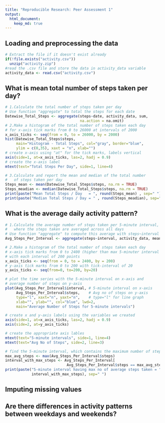 ```yaml
---
title: "Reproducible Research: Peer Assessment 1"
output: 
  html_document:
    keep_md: true
---
```



## Loading and preprocessing the data
```r
# Extract the file if it doesn't exist already
if(!file.exists("activity.csv"))
  unzip("activity.zip")
#read the .csv file and store the data in activity_data variable
activity_data <- read.csv("activity.csv")
```


## What is mean total number of steps taken per day?
```r
# 1.Calculate the total number of steps taken per day
# Use function "aggregate" to total the steps for each date
Datewise_Total_Steps <- aggregate(steps~date, activity_data, sum, 
                                  na.action = na.omit)
# 2.Make a histogram of the total number of steps taken each day
# for x-axis tick marks from 0 to 26000 at intervals of 2000
x_axis_ticks <- seq(from = 0, to = 26000, by = 2000)
hist(Datewise_Total_Steps$steps,
     main="Histogram - Total Steps", col="gray", border="blue",
     ylim = c(0,35), xaxt = "n", xlab="")
# create x-axis using "at" for the tick marks, labels vertical
axis(side=1, at=x_axis_ticks, las=2, hadj = 0.9)
# create the x-axis label
mtext(text="Total Steps Per Day", side=1, line=4)
```

```r
# 3.Calculate and report the mean and median of the total number 
#   of steps taken per day
Steps_mean <- mean(Datewise_Total_Steps$steps, na.rm = TRUE)
Steps_meadian <- median(Datewise_Total_Steps$steps, na.rm = TRUE)
print(paste("Mean Total Steps / Day   = ", round(Steps_mean) , sep=" "))
print(paste("Median Total Steps / Day = " , round(Steps_meadian), sep=" "))
```

## What is the average daily activity pattern?
```r
# 1.Calculate the average number of steps taken per 5-minute interval,
#   where the steps taken are averaged across all days
# Use function "aggregate" to compute this average with steps~interval formula
Avg_Steps_Per_Interval <- aggregate(steps~interval, activity_data, mean, na.action = na.omit)

# 2.Make a histogram of the total number of steps taken each day
# x-axis tick marks from 0 to 2400 (higher than max 5-minuter interval value),
# with each interval of 200 points
x_axis_ticks <- seq(from = 0, to = 2400, by = 200)
# y-axis tick marks from 0 to 200 with tick-interval of 20
y_axis_ticks <- seq(from=0, to=200, by=20)

# plot the time series with the 5-minute interval on x-axis and
# average number of steps on y-axis
plot(Avg_Steps_Per_Interval$interval, # 5-minute interval on x-axis 
     Avg_Steps_Per_Interval$steps,    # Avg no of steps on y-axis
     type="l", xaxt="n", yaxt="n",    # type="l" for line graph
     xlab="", ylab="", col="blue", lwd=2,
     main="Average Number of Steps for 5-minute intervals")

# create x and y-axis labels using the variables we created
axis(side=1, at=x_axis_ticks, las=2, hadj = 0.9)
axis(side=2, at=y_axis_ticks)

# create the appropriate axis lables
mtext(text="5-minute intervals", side=1, line=4)
mtext(text="Avg No of Steps", side=2, line=3)
```

```r
# find the 5-minute interval, which contains the maximum number of steps
max_avg_steps <- max(Avg_Steps_Per_Interval$steps)
interval_with_max_steps <- Avg_Steps_Per_Interval[
                            Avg_Steps_Per_Interval$steps == max_avg_steps,1]
print(paste("5-minute interval having max no of average steps taken = ", 
            interval_with_max_steps), sep=" ")
```

## Imputing missing values



## Are there differences in activity patterns between weekdays and weekends?
